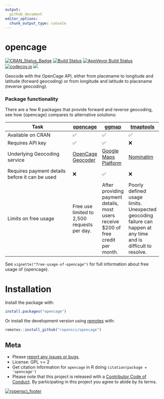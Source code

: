 ```yaml
---
output:
  github_document
editor_options: 
  chunk_output_type: console
---
```

<!-- README.md is generated from README.Rmd. Please edit that file -->
# opencage

[![CRAN_Status_Badge](http://www.r-pkg.org/badges/version/opencage)](http://cran.r-project.org/package=opencage)
[![Build Status](https://travis-ci.org/ropensci/opencage.svg?branch=master)](https://travis-ci.org/ropensci/opencage)
[![AppVeyor Build Status](https://ci.appveyor.com/api/projects/status/github/ropensci/opencage?branch=master&svg=true)](https://ci.appveyor.com/project/maelle/opencage)
[![codecov.io](https://codecov.io/github/ropensci/opencage/coverage.svg?branch=master)](https://codecov.io/github/ropensci/opencage?branch=master)
[![](https://badges.ropensci.org/36_status.svg)](https://github.com/ropensci/onboarding/issues/36)

Geocode with the OpenCage API, either from placename to longitude and latitude (forward geocoding) or from longitude and latitude to placename (reverse geocoding). 

### Package functionality

There are a few R packages that provide forward and reverse geocoding, see how {opencage} compares to alternative solutions:

| Task                         | [opencage](https://github.com/ropensci/opencage) | [ggmap](https://github.com/dkahle/ggmap) | [tmaptools](https://github.com/mtennekes/tmaptools) 
|------------------------------|--------|---------|---------|
| Available on CRAN            | ✅ | ✅ | ✅ |
| Requires API key             | ✅ | ✅ | ❌ |
| Underlying Geocoding service | [OpenCage Geocoder](https://opencagedata.com) |  [Google Maps Platform](https://developers.google.com/maps/documentation/geocoding/start) | [Nominatim](https://nominatim.org/release-docs/develop/api/Overview/) |
| Requires payment details before it can be used | ❌ | ✅ | ❌ |
| Limits on free usage | Free use limited to 2,500 requests per day. | After providing payment details, most users receive $200 of free credit per month.  | Poorly defined usage limits.<br>Unexpected geocoding failure can happen at any time and is difficult to resolve. |

See `vignette("free-usage-of-opencage")` for full information about free usage of {opencage}.

# Installation

Install the package with:

```r
install.packages("opencage")
```

Or install the development version using [remotes](https://remotes.r-lib.org/) with:

```r
remotes::install_github("ropensci/opencage")
```

## Meta

* Please [report any issues or bugs](https://github.com/ropensci/opencage/issues).
* License: GPL >= 2
* Get citation information for `opencage` in R doing `citation(package = 'opencage')`
* Please note that this project is released with a [Contributor Code of Conduct](CONDUCT.md). By participating in this project you agree to abide by its terms.

[![ropensci_footer](http://ropensci.org/public_images/github_footer.png)](http://ropensci.org)
